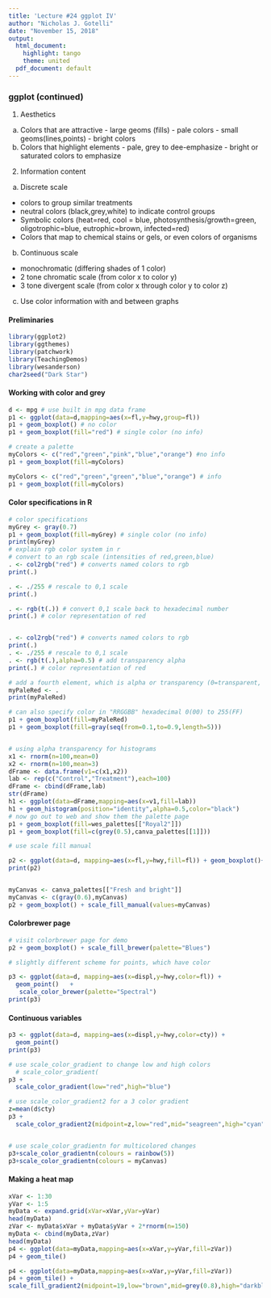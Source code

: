 ```yaml
---
title: 'Lecture #24 ggplot IV'
author: "Nicholas J. Gotelli"
date: "November 15, 2018"
output:
  html_document:
    highlight: tango
    theme: united
  pdf_document: default
---
```

### ggplot (continued)

1. Aesthetics
  a. Colors that are attractive
    - large geoms (fills) - pale colors
    - small geoms(lines,points) - bright colors
  b. Colors that highlight elements
    - pale, grey to dee-emphasize
    - bright or saturated colors to emphasize

2. Information content
  a. Discrete scale
   - colors to group similar treatments
   - neutral colors (black,grey,white) to indicate control groups
   - Symbolic colors (heat=red, cool = blue, photosynthesis/growth=green, oligotrophic=blue, eutrophic=brown, infected=red)
   - Colors that map to chemical stains or gels, or even colors of organisms
 b. Continuous scale
  - monochromatic (differing shades of 1 color)
  - 2 tone chromatic scale (from color x to color y)
  - 3 tone divergent scale (from color x through color y to color z)
 c. Use color information with and between graphs
    



#### Preliminaries
```r
library(ggplot2)
library(ggthemes)
library(patchwork)
library(TeachingDemos)
library(wesanderson)
char2seed("Dark Star")
```
#### Working with color and grey

```r
d <- mpg # use built in mpg data frame
p1 <- ggplot(data=d,mapping=aes(x=fl,y=hwy,group=fl))
p1 + geom_boxplot() # no color
p1 + geom_boxplot(fill="red") # single color (no info)

# create a palette
myColors <- c("red","green","pink","blue","orange") #no info
p1 + geom_boxplot(fill=myColors)

myColors <- c("red","green","green","blue","orange") # info
p1 + geom_boxplot(fill=myColors)


```

#### Color specifications in R
```r
# color specifications
myGrey <- gray(0.7)
p1 + geom_boxplot(fill=myGrey) # single color (no info)
print(myGrey)
# explain rgb color system in r
# convert to an rgb scale (intensities of red,green,blue)
. <- col2rgb("red") # converts named colors to rgb
print(.)

. <- ./255 # rescale to 0,1 scale
print(.)

. <- rgb(t(.)) # convert 0,1 scale back to hexadecimal number
print(.) # color representation of red


. <- col2rgb("red") # converts named colors to rgb
print(.)
. <- ./255 # rescale to 0,1 scale
. <- rgb(t(.),alpha=0.5) # add transparency alpha
print(.) # color representation of red

# add a fourth element, which is alpha or transparency (0=transparent, 1=opaque)
myPaleRed <- .
print(myPaleRed)

# can also specify color in "RRGGBB" hexadecimal 0(00) to 255(FF)
p1 + geom_boxplot(fill=myPaleRed)
p1 + geom_boxplot(fill=gray(seq(from=0.1,to=0.9,length=5)))


# using alpha transparency for histograms
x1 <- rnorm(n=100,mean=0)
x2 <- rnorm(n=100,mean=3)
dFrame <- data.frame(v1=c(x1,x2))
lab <- rep(c("Control","Treatment"),each=100)
dFrame <- cbind(dFrame,lab)
str(dFrame)
h1 <- ggplot(data=dFrame,mapping=aes(x=v1,fill=lab))
h1 + geom_histogram(position="identity",alpha=0.5,color="black") 
# now go out to web and show them the palette page
p1 + geom_boxplot(fill=wes_palettes[["Royal2"]])
p1 + geom_boxplot(fill=c(grey(0.5),canva_palettes[[1]]))

# use scale fill manual

p2 <- ggplot(data=d, mapping=aes(x=fl,y=hwy,fill=fl)) + geom_boxplot()+ scale_fill_manual(values=wes_palettes[["Darjeeling1"]])
print(p2)


myCanvas <- canva_palettes[["Fresh and bright"]]
myCanvas <- c(gray(0.6),myCanvas)
p2 + geom_boxplot() + scale_fill_manual(values=myCanvas)
```

#### Colorbrewer page
```r
# visit colorbrewer page for demo
p2 + geom_boxplot() + scale_fill_brewer(palette="Blues")

# slightly different scheme for points, which have color

p3 <- ggplot(data=d, mapping=aes(x=displ,y=hwy,color=fl)) +
  geom_point()   +
   scale_color_brewer(palette="Spectral")
print(p3)
```

#### Continuous variables
```r
p3 <- ggplot(data=d, mapping=aes(x=displ,y=hwy,color=cty)) +
  geom_point()    
print(p3)

# use scale_color_gradient to change low and high colors
  # scale_color_gradient(
p3 +
  scale_color_gradient(low="red",high="blue")

# use scale_color_gradient2 for a 3 color gradient
z=mean(d$cty)
p3 +
  scale_color_gradient2(midpoint=z,low="red",mid="seagreen",high="cyan",space="Lab")


# use scale_color_gradientn for multicolored changes
p3+scale_color_gradientn(colours = rainbow(5))
p3+scale_color_gradientn(colours = myCanvas)
```

#### Making a heat map
```r
xVar <- 1:30
yVar <- 1:5
myData <- expand.grid(xVar=xVar,yVar=yVar)
head(myData)
zVar <- myData$xVar + myData$yVar + 2*rnorm(n=150)
myData <- cbind(myData,zVar)
head(myData)
p4 <- ggplot(data=myData,mapping=aes(x=xVar,y=yVar,fill=zVar))
p4 + geom_tile()

p4 <- ggplot(data=myData,mapping=aes(x=xVar,y=yVar,fill=zVar))
p4 + geom_tile() +
scale_fill_gradient2(midpoint=19,low="brown",mid=grey(0.8),high="darkblue")
```


